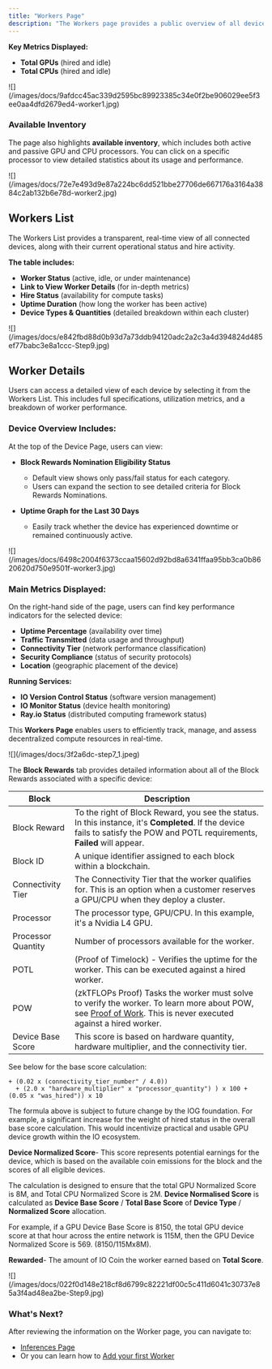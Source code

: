 ```yaml
---
title: "Workers Page"
description: "The Workers page provides a public overview of all devices connected to the network, along with real-time metrics on active hires. This allows users to gain valuable insights into the current network status and the demand for computing power."
---
```


**Key Metrics Displayed:**

* **Total GPUs** (hired and idle)
* **Total CPUs** (hired and idle)

<Frame>
![](/images/docs/9afdcc45ac339d2595bc89923385c34e0f2be906029ee5f3ee0aa4dfd2679ed4-worker1.jpg)
</Frame>

### Available Inventory

The page also highlights **available inventory**, which includes both active and passive GPU and CPU processors. You can click on a specific processor to view detailed statistics about its usage and performance.

<Frame>
![](/images/docs/72e7e493d9e87a224bc6dd521bbe27706de667176a3164a3884c2ab132b6e78d-worker2.jpg)
</Frame>

## Workers List

The Workers List provides a transparent, real-time view of all connected devices, along with their current operational status and hire activity.

**The table includes:**

* **Worker Status** (active, idle, or under maintenance)
* **Link to View Worker Details** (for in-depth metrics)
* **Hire Status** (availability for compute tasks)
* **Uptime Duration** (how long the worker has been active)
* **Device Types & Quantities** (detailed breakdown within each cluster)

<Frame>
![](/images/docs/e842fbd88d0b93d7a73ddb94120adc2a2c3a4d394824d485ef77babc3e8a1ccc-Step9.jpg)
</Frame>

## Worker Details

Users can access a detailed view of each device by selecting it from the Workers List. This includes full specifications, utilization metrics, and a breakdown of worker performance.

### Device Overview Includes:

At the top of the Device Page, users can view:

* **Block Rewards Nomination Eligibility Status**

  * Default view shows only pass/fail status for each category.
  * Users can expand the section to see detailed criteria for Block Rewards Nominations.

* **Uptime Graph for the Last 30 Days**
  * Easily track whether the device has experienced downtime or remained continuously active.

<Frame>
![](/images/docs/6498c2004f6373ccaa15602d92bd8a6341ffaa95bb3ca0b8620620d750e9501f-worker3.jpg)
</Frame>

### Main Metrics Displayed:

On the right-hand side of the page, users can find key performance indicators for the selected device:

* **Uptime Percentage** (availability over time)
* **Traffic Transmitted** (data usage and throughput)
* **Connectivity Tier** (network performance classification)
* **Security Compliance** (status of security protocols)
* **Location** (geographic placement of the device)

**Running Services:**

* **IO Version Control Status** (software version management)
* **IO Monitor Status** (device health monitoring)
* **Ray.io Status** (distributed computing framework status)

This **Workers Page** enables users to efficiently track, manage, and assess decentralized compute resources in real-time.

<Frame>
![](/images/docs/3f2a6dc-step7_1.jpeg)
</Frame>

The **Block Rewards** tab provides detailed information about all of the Block Rewards associated with a specific device:

| Block               | Description                                                                                                                                                                   |
|---------------------|-------------------------------------------------------------------------------------------------------------------------------------------------------------------------------|
| Block Reward        | To the right of Block Reward, you see the status. In this instance, it's **Completed**. If the device fails to satisfy the POW and POTL requirements, **Failed** will appear. |
| Block ID            | A unique identifier assigned to each block within a blockchain.                                                                                                               |
| Connectivity Tier   | The Connectivity Tier that the worker qualifies for. This is an option when a customer reserves a GPU/CPU when they deploy a cluster.                                          |
| Processor           | The processor type, GPU/CPU. In this example, it's a Nvidia L4 GPU.                                                                                                           |
| Processor Quantity  | Number of processors available for the worker.                                                                                                                                |
| POTL                | (Proof of Timelock) - Verifies the uptime for the worker. This can be executed against a hired worker.                                                                         |
| POW                 | (zkTFLOPs Proof) Tasks the worker must solve to verify the worker. To learn more about POW, see [Proof of Work](/docs/proof-of-work). This is never executed against a hired worker. |
| Device Base Score   | This score is based on hardware quantity, hardware multiplier, and the connectivity tier.                                                                                      |


See below for the base score calculation:

```
+ (0.02 x (connectivity_tier_number" / 4.0))  
  + (2.0 x "hardware_multiplier" x "processor_quantity") ) x 100 + (0.05 x "was_hired")) x 10
```

The formula above is subject to future change by the IOG foundation. For example, a significant increase for the weight of hired status in the overall base score calculation. This would incentivize practical and usable GPU device growth within the IO ecosystem.

**Device Normalized Score**- This score represents potential earnings for the device, which is based on the available coin emissions for the block and the scores of all eligible devices.

The calculation is designed to ensure that the total GPU Normalized Score is 8M, and Total CPU Normalized Score is 2M. **Device Normalised Score** is calculated as **Device Base Score** / **Total Base Score** of **Device Type** / **Normalized Score** allocation.

For example, if a GPU Device Base Score is 8150, the total GPU device score at that hour across the entire network is 115M, then the GPU Device Normalized Score is 569. (8150/115Mx8M).

**Rewarded**- The amount of IO Coin the worker earned based on **Total Score**.

<Frame>
![](/images/docs/022f0d148e218cf8d6799c82221df00c5c411d6041c30737e85a3f4ad48ea2be-Step9.jpg)
</Frame>

### What's Next?

After reviewing the information on the Worker page, you can navigate to:

* [Inferences Page](/docs/inferences-page)
* Or you can learn how to [Add your first Worker](/docs/intro)


